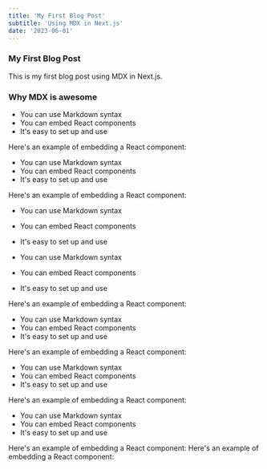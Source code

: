```yaml
---
title: 'My First Blog Post'
subtitle: 'Using MDX in Next.js'
date: '2023-06-01'
---
```


### My First Blog Post

This is my first blog post using MDX in Next.js. 

### Why MDX is awesome

- You can use Markdown syntax
- You can embed React components
- It's easy to set up and use

Here's an example of embedding a React component:
<Test/>

- You can use Markdown syntax
- You can embed React components
- It's easy to set up and use

Here's an example of embedding a React component:

- You can use Markdown syntax
- You can embed React components
- It's easy to set up and use


- You can use Markdown syntax
- You can embed React components
- It's easy to set up and use

Here's an example of embedding a React component:

- You can use Markdown syntax
- You can embed React components
- It's easy to set up and use

Here's an example of embedding a React component:

- You can use Markdown syntax
- You can embed React components
- It's easy to set up and use

Here's an example of embedding a React component:

- You can use Markdown syntax
- You can embed React components
- It's easy to set up and use

Here's an example of embedding a React component:
Here's an example of embedding a React component:

